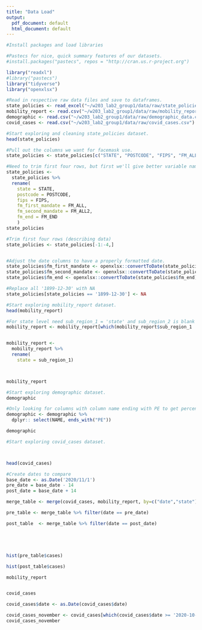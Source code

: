 ```yaml
---
title: "Data Load"
output:
  pdf_document: default
  html_document: default
---
```

```r
#Install packages and load libraries 

#Pastecs for nice, quick summary features of our datasets. 
#install.packages("pastecs", repos = "http://cran.us.r-project.org")

library("readxl")
#library("pastecs")
library("tidyverse")
library("openxlsx")

```


```r
#Read in respective raw data files and save to dataframes.  
state_policies <- read_excel("~/w203_lab2_group1/data/raw/state_policies.xlsx")
mobility_report <- read.csv("~/w203_lab2_group1/data/raw/mobility_report.csv")
demographic <- read.csv("~/w203_lab2_group1/data/raw/demographic_data.csv")
covid_cases <- read.csv("~/w203_lab2_group1/data/raw/covid_cases.csv")
```

```r
#Start exploring and cleaning state_policies dataset. 
head(state_policies)

#Pull out the columns we want for facemask use.
state_policies <- state_policies[c("STATE", "POSTCODE", "FIPS", "FM_ALL", "FM_ALL2", "FM_END")]

#Need to trim first four rows, but first we'll give better variable names
state_policies <- 
  state_policies %>%
  rename(
    state = STATE, 
    postcode = POSTCODE, 
    fips = FIPS, 
    fm_first_mandate = FM_ALL, 
    fm_second_mandate = FM_ALL2, 
    fm_end = FM_END
    )
state_policies

#Trim first four rows (describing data)
state_policies <- state_policies[-1:-4,]


#Adjust the date columns to have a properly formatted date.
state_policies$fm_first_mandate <- openxlsx::convertToDate(state_policies$fm_first_mandate)
state_policies$fm_second_mandate <- openxlsx::convertToDate(state_policies$fm_second_mandate)
state_policies$fm_end <- openxlsx::convertToDate(state_policies$fm_end)

#Replace all '1899-12-30' with NA
state_policies[state_policies == '1899-12-30'] <- NA


```

```r
#Start exploring mobility_report dataset. 
head(mobility_report)

#For state level need sub_region_1 = 'state' and sub_region_2 is blank
mobility_report <- mobility_report[which(mobility_report$sub_region_1 != '' & mobility_report$sub_region_2 == ''),]


mobility_report <- 
  mobility_report %>%
  rename(
    state = sub_region_1) 



mobility_report

```

```r
#Start exploring demographic dataset. 
demographic

#Only looking for columns with column name ending with PE to get percentages by state. 
demographic <- demographic %>% 
  dplyr:: select(NAME, ends_with("PE"))

demographic

```

```r
#Start exploring covid_cases dataset. 



head(covid_cases)

#Create dates to compare
base_date <- as.Date('2020/11/1')
pre_date = base_date - 14 
post_date = base_date + 14 

merge_table <- merge(covid_cases, mobility_report, by=c("date","state"))

pre_table <- merge_table %>% filter(date == pre_date)

post_table  <- merge_table %>% filter(date == post_date)





hist(pre_table$cases)

hist(post_table$cases)

mobility_report


covid_cases

covid_cases$date <- as.Date(covid_cases$date)

covid_cases_november <- covid_cases[which(covid_cases$date >= '2020-10-01' & covid_cases$date <= '2020-11-07'),]
covid_cases_november

```


